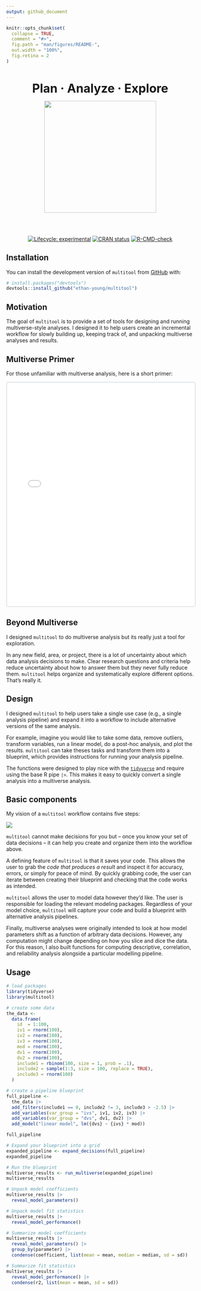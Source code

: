 ```yaml
---
output: github_document
---
```


<!-- README.md is generated from README.Rmd. Please edit that file -->

```r
knitr::opts_chunk$set(
  collapse = TRUE,
  comment = "#>",
  fig.path = "man/figures/README-",
  out.width = "100%",
  fig.retina = 2
)
```

<div style='text-align: center;'>
<br>
<div>
<span style = "font-size: 32px; font-weight: bold;">Plan &middot; </span> 
<span style = "font-size: 32px; font-weight: bold;">Analyze  &middot; </span> 
<span style = "font-size: 32px; font-weight: bold;">Explore</span>
</div>

<img src="man/figures/logo.jpeg" style="text-align: center;" height="300" />

<br>
<br>

<!-- badges: start -->
[![Lifecycle: experimental](https://img.shields.io/badge/lifecycle-experimental-orange.svg)](https://lifecycle.r-lib.org/articles/stages.html#experimental)
[![CRAN status](https://www.r-pkg.org/badges/version/multitool)](https://CRAN.R-project.org/package=multitool)
[![R-CMD-check](https://github.com/ethan-young/multiverse_tools/actions/workflows/R-CMD-check.yaml/badge.svg)](https://github.com/ethan-young/multiverse_tools/actions/workflows/R-CMD-check.yaml)
<!-- badges: end -->

</div>

## Installation

You can install the development version of `multitool` from [GitHub](https://github.com/) with:

``` r
# install.packages("devtools")
devtools::install_github("ethan-young/multitool")
```

## Motivation

The goal of `multitool` is to provide a set of tools for designing and running multiverse-style analyses. I designed it to help users create an incremental workflow for slowly building up, keeping track of, and unpacking multiverse analyses and results.

## Multiverse Primer

For those unfamiliar with multiverse analysis, here is a short primer:

<iframe width="100%" height="600" src="multiverse-primer/multiverse-primer.html" style = "border: 2px #dee2e6 solid; border-radius: 5px;"></iframe>

## Beyond Multiverse

I designed `multitool` to do multiverse analysis but its really just a tool for exploration. 

In any new field, area, or project, there is a lot of uncertainty about which data analysis decisions to make. Clear research questions and criteria help reduce uncertainty about how to answer them but they never fully reduce them. `multitool` helps organize and systematically explore different options. That's really it.

## Design

I designed `multitool` to help users take a single use case (e.g., a single analysis pipeline) and expand it into a workflow to include alternative versions of the same analysis. 

For example, imagine you would like to take some data, remove outliers, transform variables, run a linear model, do a post-hoc analysis, and plot the results. `multitool` can take theses tasks and transform them into a blueprint, which provides instructions for running your analysis pipeline.

The functions were designed to play nice with the [`tidyverse`](https://www.tidyverse.org/) and require using the base R pipe `|>`. This makes it easy to quickly convert a single analysis into a multiverse analysis.

## Basic components

My vision of a `multitool` workflow contains five steps:

![](man/figures/workflow.png)

`multitool` cannot make decisions for you but -- once you know your set of data decisions -- it can help you create and organize them into the workflow above.

A defining feature of `multitool` is that it saves your code. This allows the user to grab the *code that produces a result* and inspect it for accuracy, errors, or simply for peace of mind. By quickly grabbing code, the user can iterate between creating their blueprint and checking that the code works as intended.

`multitool` allows the user to model data however they'd like. The user is responsible for loading the relevant modeling packages. Regardless of your model choice, `multitool` will capture your code and build a blueprint with alternative analysis pipelines.

Finally, multiverse analyses were originally intended to look at how model parameters shift as a function of arbitrary data decisions. However, any computation might change depending on how you slice and dice the data. For this reason, I also built functions for computing descriptive, correlation, and reliability analysis alongside a particular modelling pipeline. 

## Usage

```r
# load packages
library(tidyverse)
library(multitool)

# create some data
the_data <-
  data.frame(
    id  = 1:100,
    iv1 = rnorm(100),
    iv2 = rnorm(100),
    iv3 = rnorm(100),
    mod = rnorm(100),
    dv1 = rnorm(100),
    dv2 = rnorm(100),
    include1 = rbinom(100, size = 1, prob = .1),
    include2 = sample(1:3, size = 100, replace = TRUE),
    include3 = rnorm(100)
  )

# create a pipeline blueprint
full_pipeline <- 
  the_data |>
  add_filters(include1 == 0, include2 != 3, include3 > -2.5) |> 
  add_variables(var_group = "ivs", iv1, iv2, iv3) |> 
  add_variables(var_group = "dvs", dv1, dv2) |> 
  add_model("linear model", lm({dvs} ~ {ivs} * mod))

full_pipeline

# Expand your blueprint into a grid
expanded_pipeline <- expand_decisions(full_pipeline)
expanded_pipeline

# Run the blueprint
multiverse_results <- run_multiverse(expanded_pipeline)
multiverse_results

# Unpack model coefficients
multiverse_results |> 
  reveal_model_parameters()

# Unpack model fit statistics
multiverse_results |> 
  reveal_model_performance()

# Summarize model coefficients
multiverse_results |> 
  reveal_model_parameters() |> 
  group_by(parameter) |> 
  condense(coefficient, list(mean = mean, median = median, sd = sd))

# Summarize fit statistics
multiverse_results |> 
  reveal_model_performance() |> 
  condense(r2, list(mean = mean, sd = sd))
```
